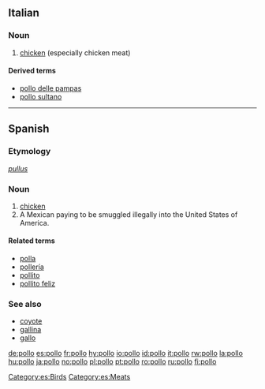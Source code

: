 {{see|pöllö}}
==Italian==

===Noun===
{{it-noun|poll|m|o|i}}

# {{context|meats|birds|lang=it}} [[chicken]]  (especially chicken meat)

====Derived terms====
*[[pollo delle pampas]]
*[[pollo sultano]]

----

==Spanish==

===Etymology===
{{L.|es}} ''[[pullus]]''

===Noun===
{{es-noun-m}}

# [[chicken]]
# A Mexican paying to be smuggled illegally into the United States of America.<!-- possibly not limited to the Mex/USA case? -->

====Related terms====
*[[polla]] {{f}}
*[[pollería]] {{f}}
*[[pollito]] {{m}}
*[[pollito feliz]] {{m}}

===See also===
*[[coyote]] {{m}}
*[[gallina]] {{f}}
*[[gallo]] {{m}}

[[Category:es:Birds]]
[[Category:es:Meats]]

[[de:pollo]]
[[es:pollo]]
[[fr:pollo]]
[[hy:pollo]]
[[io:pollo]]
[[id:pollo]]
[[it:pollo]]
[[rw:pollo]]
[[la:pollo]]
[[hu:pollo]]
[[ja:pollo]]
[[no:pollo]]
[[pl:pollo]]
[[pt:pollo]]
[[ro:pollo]]
[[ru:pollo]]
[[fi:pollo]]